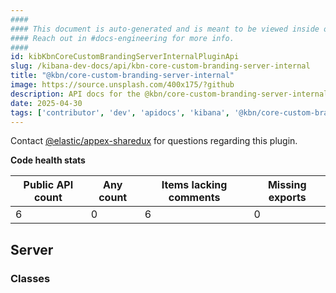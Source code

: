 ```yaml
---
####
#### This document is auto-generated and is meant to be viewed inside our experimental, new docs system.
#### Reach out in #docs-engineering for more info.
####
id: kibKbnCoreCustomBrandingServerInternalPluginApi
slug: /kibana-dev-docs/api/kbn-core-custom-branding-server-internal
title: "@kbn/core-custom-branding-server-internal"
image: https://source.unsplash.com/400x175/?github
description: API docs for the @kbn/core-custom-branding-server-internal plugin
date: 2025-04-30
tags: ['contributor', 'dev', 'apidocs', 'kibana', '@kbn/core-custom-branding-server-internal']
---
```




Contact [@elastic/appex-sharedux](https://github.com/orgs/elastic/teams/appex-sharedux) for questions regarding this plugin.

**Code health stats**

| Public API count  | Any count | Items lacking comments | Missing exports |
|-------------------|-----------|------------------------|-----------------|
| 6 | 0 | 6 | 0 |

## Server

### Classes
<DocDefinitionList data={kbnCoreCustomBrandingServerInternalObj.server.classes}/>

